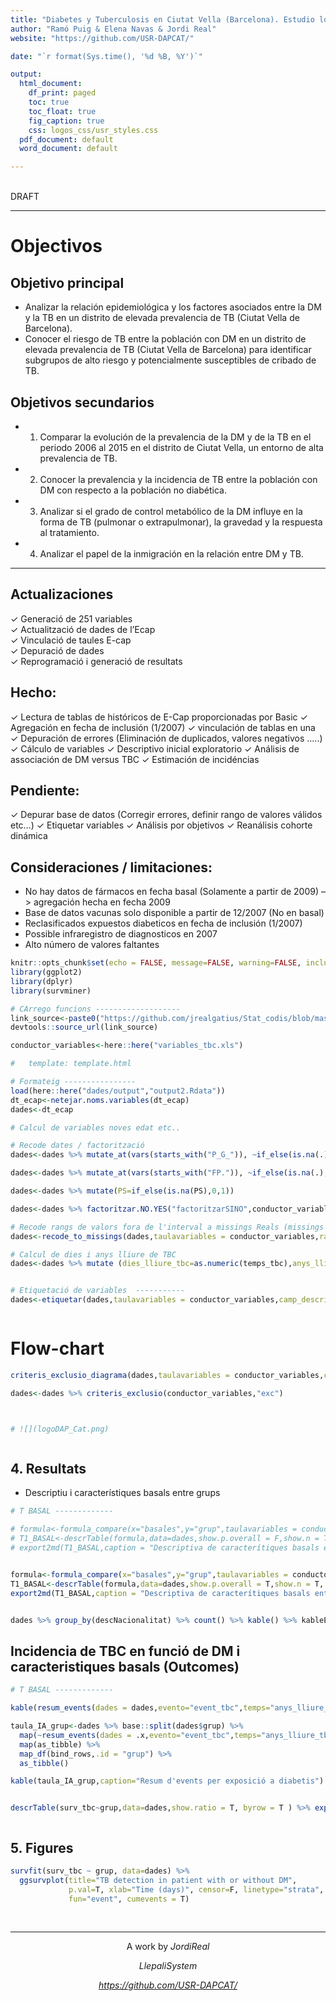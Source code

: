 ```yaml
---
title: "Diabetes y Tuberculosis en Ciutat Vella (Barcelona). Estudio longitudinal de la asociación de las dos enfermedades en un distrito con alta prevalencia de tuberculosis"
author: "Ramó Puig & Elena Navas & Jordi Real"
website: "https://github.com/USR-DAPCAT/"

date: "`r format(Sys.time(), '%d %B, %Y')`"

output:
  html_document:
    df_print: paged
    toc: true
    toc_float: true
    fig_caption: true
    css: logos_css/usr_styles.css
  pdf_document: default
  word_document: default

---
```


&nbsp;
<script>
   $(document).ready(function() {
     $head = $('#header');
     $head.prepend('<img src=\"logos_css/logoIDIAP.png\" style=\"float: right ;width: 130px;\"/>')
     $head.prepend('<img src=\"logos_css/logo_bio.jpg\" style=\"margin-left:25% ;width: 80px;\"/>')
     $head.prepend('<img src=\"logos_css/logoDAP_Cat.png\" style=\"float: left:1;width: 185px;\"/>')
   });
</script>


<div class="watermark">DRAFT</div>

****

# Objectivos

## Objetivo principal

- Analizar la relación epidemiológica y los factores asociados entre la DM y la TB en un distrito de elevada prevalencia de TB (Ciutat Vella de Barcelona).
- Conocer el riesgo de TB entre la población con DM en un distrito de elevada prevalencia de TB (Ciutat Vella de Barcelona) para identificar subgrupos de alto riesgo y potencialmente susceptibles de cribado de TB.


## Objetivos secundarios 

- 1.  Comparar la evolución de la prevalencia de la DM y de la TB en el periodo 2006 al 2015 en el distrito de Ciutat Vella, un entorno de alta prevalencia de TB.
- 2.	Conocer la prevalencia y la incidencia de TB entre la población con DM con respecto a la población no diabética.
- 3.	Analizar si el grado de control metabólico de la DM influye en la forma de TB (pulmonar o extrapulmonar), la gravedad y la respuesta al tratamiento.
- 4.	Analizar el papel de la inmigración en la relación entre DM y TB.


-----

## Actualizaciones 

&check; Generació de 251 variables <br/>
&check; Actualització de dades de l'Ecap  <br/>
&check; Vinculació de taules E-cap <br/>
&check; Depuració de dades  <br/>
&check; Reprogramació i generació de resultats  <br/>
 
## Hecho: 

&check; Lectura de tablas de históricos de E-Cap proporcionadas por Basic
&check; Agregación en fecha de inclusión (1/2007)
&check; vinculación de tablas en una
&check; Depuración de errores (Eliminación de duplicados, valores negativos .....)
&check; Cálculo de variables
&check; Descriptivo inicial exploratorio
&check; Análisis de associación de DM versus TBC
&check; Estimación de incidéncias

## Pendiente: 

&check; Depurar base de datos (Corregir errores, definir rango de valores válidos etc...) 
&check; Etiquetar variables
&check; Análisis por objetivos
&check; Reanálisis cohorte dinámica

## Consideraciones / limitaciones:

- No hay datos de fármacos en fecha basal (Solamente a partir de 2009) --> agregación hecha en fecha 2009
- Base de datos vacunas solo disponible a partir de 12/2007 (No en basal)
- Reclasificados expuestos diabeticos en fecha de inclusión (1/2007)
- Possible infraregistro de diagnosticos en 2007
- Alto número de valores faltantes



```r
knitr::opts_chunk$set(echo = FALSE, message=FALSE, warning=FALSE, include=F,size="huge")
library(ggplot2)
library(dplyr)
library(survminer)

# CArrego funcions -------------------
link_source<-paste0("https://github.com/jrealgatius/Stat_codis/blob/master/funcions_propies.R","?raw=T")
devtools::source_url(link_source)

conductor_variables<-here::here("variables_tbc.xls")

#   template: template.html
```


```r
# Formateig ----------------
load(here::here("dades/output","output2.Rdata"))
dt_ecap<-netejar.noms.variables(dt_ecap)
dades<-dt_ecap

# Calcul de variables noves edat etc..

# Recode dates / factorització 
dades<-dades %>% mutate_at(vars(starts_with("P_G_")), ~if_else(is.na(.),"No","Si")) # Vacunes

dades<-dades %>% mutate_at(vars(starts_with("FP.")), ~if_else(is.na(.),"No","Si")) # Farmacs

dades<-dades %>% mutate(PS=if_else(is.na(PS),0,1))

dades<-dades %>% factoritzar.NO.YES("factoritzarSINO",conductor_variables)

# Recode rangs de valors fora de l'interval a missings Reals (missings de valors reals)
dades<-recode_to_missings(dades,taulavariables = conductor_variables,rang="rang_valid")

# Calcul de dies i anys lliure de TBC 
dades<-dades %>% mutate (dies_lliure_tbc=as.numeric(temps_tbc),anys_lliure_tbc=dies_lliure_tbc/365.25)


# Etiquetació de variables  -----------
dades<-etiquetar(dades,taulavariables = conductor_variables,camp_descripcio = "Descripcio")



```


# Flow-chart

```r

criteris_exclusio_diagrama(dades,taulavariables = conductor_variables,criteris = "exc",ordre="exc_ordre",etiquetes = "Descripcio",sequencial = T)

dades<-dades %>% criteris_exclusio(conductor_variables,"exc")



# ![](logoDAP_Cat.png)
```




```r



```

## 4. Resultats

- Descriptiu i característiques basals entre grups


```r

# T BASAL -------------

# formula<-formula_compare(x="basales",y="grup",taulavariables = conductor_variables)
# T1_BASAL<-descrTable(formula,data=dades,show.p.overall = F,show.n = T,method = 2,Q1=0,Q3=1)
# export2md(T1_BASAL,caption = "Descriptiva de caracterítiques basals entre grups")


formula<-formula_compare(x="basales",y="grup",taulavariables = conductor_variables)
T1_BASAL<-descrTable(formula,data=dades,show.p.overall = T,show.n = T, hide.no = T,hide = "No")
export2md(T1_BASAL,caption = "Descriptiva de caracterítiques basals entre grups")


dades %>% group_by(descNacionalitat) %>% count() %>% kable() %>% kableExtra::kable_styling()


```




## Incidencia de TBC en funció de DM i caracteristiques basals (Outcomes)

```r

# T BASAL -------------

kable(resum_events(dades = dades,evento="event_tbc",temps="anys_lliure_tbc",valorevent = "1"),caption="Resum d'events") %>% kableExtra::kable_styling()

taula_IA_grup<-dades %>% base::split(dades$grup) %>% 
  map(~resum_events(dades = .x,evento="event_tbc",temps="anys_lliure_tbc",valorevent = "1")) %>% 
  map(as_tibble) %>% 
  map_df(bind_rows,.id = "grup") %>% 
  as_tibble()

kable(taula_IA_grup,caption="Resum d'events per exposició a diabetis") %>% kableExtra::kable_styling()


descrTable(surv_tbc~grup,data=dades,show.ratio = T, byrow = T ) %>% export2md(caption = "TB i HR per grups")



```





## 5. Figures

```r



survfit(surv_tbc ~ grup, data=dades) %>%
  ggsurvplot(title="TB detection in patient with or without DM",
             p.val=T, xlab="Time (days)", censor=F, linetype="strata",
             fun="event", cumevents = T)


```


&nbsp;
<hr />
<p style="text-align: center;">A work by $Jordi Real$ </a></p>
<p style="text-align: center;">$Llepali System$ </a></p>
<p style="text-align: center;"><span style="color: #808080;"><em><https://github.com/USR-DAPCAT/></em></span></p>




